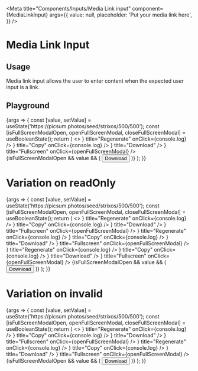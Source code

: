 
<Meta
  title="Components/Inputs/Media Link input"
  component={MediaLinkInput}
  args={{
    value: null,
    placeholder: 'Put your media link here',
  }}
/>

# Media Link Input

## Usage

Media link input allows the user to enter content when the expected user input is a link.

## Playground

<Canvas>
  <Story name="Standard">
    {args => {
      const [value, setValue] = useState('https://picsum.photos/seed/strixos/500/500');
      const [isFullScreenModalOpen, openFullScreenModal, closeFullScreenModal] = useBooleanState();
      return (
        <>
          <MediaLinkInput {...args} value={value} onChange={setValue} thumbnailUrl={value}>
            <IconButton icon={<RefreshIcon />} title="Regenerate" onClick={console.log} />
            <IconButton icon={<CopyIcon />} title="Copy" onClick={console.log} />
            <IconButton href={value} target="_blank" download={value} icon={<DownloadIcon />} title="Download" />
            <IconButton icon={<FullscreenIcon />} title="Fullscreen" onClick={openFullScreenModal} />
          </MediaLinkInput>
          {isFullScreenModalOpen && value && (
            <FullscreenPreview title={value.originalFilename} src={value} onClose={closeFullScreenModal}>
              <Button href={value} ghost={true} level="tertiary" target="_blank" download={value}>
                <DownloadIcon /> Download
              </Button>
            </FullscreenPreview>
          )}
        </>
      );
    }}
  </Story>
</Canvas>

<ArgsTable story="Standard" />

# Variation on readOnly

<Canvas>
  <Story name="Read only">
    {args => {
      const [value, setValue] = useState('https://picsum.photos/seed/strixos/500/500');
      const [isFullScreenModalOpen, openFullScreenModal, closeFullScreenModal] = useBooleanState();
      return (
        <>
          <MediaLinkInput {...args} readOnly={false} value="" onChange={setValue} thumbnailUrl={value}>
            <IconButton icon={<RefreshIcon />} title="Regenerate" onClick={console.log} />
            <IconButton icon={<CopyIcon />} title="Copy" onClick={console.log} />
            <IconButton href={value} target="_blank" download={value} icon={<DownloadIcon />} title="Download" />
            <IconButton icon={<FullscreenIcon />} title="Fullscreen" onClick={openFullScreenModal} />
          </MediaLinkInput>
          <MediaLinkInput {...args} readOnly={true} value="" onChange={setValue} thumbnailUrl={value}>
            <IconButton icon={<RefreshIcon />} title="Regenerate" onClick={console.log} />
            <IconButton icon={<CopyIcon />} title="Copy" onClick={console.log} />
            <IconButton href={value} target="_blank" download={value} icon={<DownloadIcon />} title="Download" />
            <IconButton icon={<FullscreenIcon />} title="Fullscreen" onClick={openFullScreenModal} />
          </MediaLinkInput>
          <MediaLinkInput {...args} readOnly={true} value={value} onChange={setValue} thumbnailUrl={value}>
            <IconButton icon={<RefreshIcon />} title="Regenerate" onClick={console.log} />
            <IconButton icon={<CopyIcon />} title="Copy" onClick={console.log} />
            <IconButton href={value} target="_blank" download={value} icon={<DownloadIcon />} title="Download" />
            <IconButton icon={<FullscreenIcon />} title="Fullscreen" onClick={openFullScreenModal} />
          </MediaLinkInput>
          {isFullScreenModalOpen && value && (
            <FullscreenPreview title={value.originalFilename} src={value} onClose={closeFullScreenModal}>
              <Button href={value} ghost={true} level="tertiary" target="_blank" download={value}>
                <DownloadIcon /> Download
              </Button>
            </FullscreenPreview>
          )}
        </>
      );
    }}
  </Story>
</Canvas>

# Variation on invalid

<Canvas>
  <Story name="Invalid">
    {args => {
      const [value, setValue] = useState('https://picsum.photos/seed/strixos/500/500');
      const [isFullScreenModalOpen, openFullScreenModal, closeFullScreenModal] = useBooleanState();
      return (
        <>
          <MediaLinkInput {...args} invalid={false} value={value} onChange={setValue} thumbnailUrl={value}>
            <IconButton icon={<RefreshIcon />} title="Regenerate" onClick={console.log} />
            <IconButton icon={<CopyIcon />} title="Copy" onClick={console.log} />
            <IconButton href={value} target="_blank" download={value} icon={<DownloadIcon />} title="Download" />
            <IconButton icon={<FullscreenIcon />} title="Fullscreen" onClick={openFullScreenModal} />
          </MediaLinkInput>
          <MediaLinkInput {...args} invalid={true} value={value} onChange={setValue} thumbnailUrl={value}>
            <IconButton icon={<RefreshIcon />} title="Regenerate" onClick={console.log} />
            <IconButton icon={<CopyIcon />} title="Copy" onClick={console.log} />
            <IconButton href={value} target="_blank" download={value} icon={<DownloadIcon />} title="Download" />
            <IconButton icon={<FullscreenIcon />} title="Fullscreen" onClick={openFullScreenModal} />
          </MediaLinkInput>
          {isFullScreenModalOpen && value && (
            <FullscreenPreview title={value.originalFilename} src={value} onClose={closeFullScreenModal}>
              <Button href={value} ghost={true} level="tertiary" target="_blank" download={value}>
                <DownloadIcon /> Download
              </Button>
            </FullscreenPreview>
          )}
        </>
      );
    }}
  </Story>
</Canvas>
